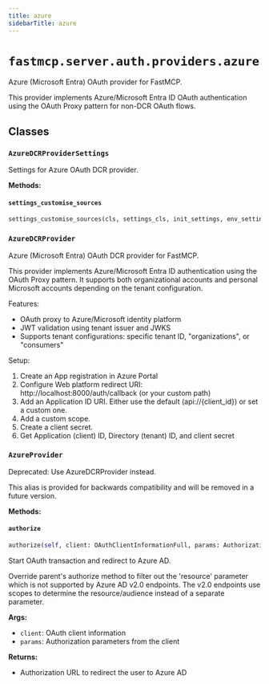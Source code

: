 ```yaml
---
title: azure
sidebarTitle: azure
---
```


# `fastmcp.server.auth.providers.azure`


Azure (Microsoft Entra) OAuth provider for FastMCP.

This provider implements Azure/Microsoft Entra ID OAuth authentication
using the OAuth Proxy pattern for non-DCR OAuth flows.


## Classes

### `AzureDCRProviderSettings` <sup><a href="https://github.com/jlowin/fastmcp/blob/main/src/fastmcp/server/auth/providers/azure.py#L35" target="_blank"><Icon icon="github" style="width: 14px; height: 14px;" /></a></sup>


Settings for Azure OAuth DCR provider.


**Methods:**

#### `settings_customise_sources` <sup><a href="https://github.com/jlowin/fastmcp/blob/main/src/fastmcp/server/auth/providers/azure.py#L46" target="_blank"><Icon icon="github" style="width: 14px; height: 14px;" /></a></sup>

```python
settings_customise_sources(cls, settings_cls, init_settings, env_settings, dotenv_settings, file_secret_settings)
```

### `AzureDCRProvider` <sup><a href="https://github.com/jlowin/fastmcp/blob/main/src/fastmcp/server/auth/providers/azure.py#L83" target="_blank"><Icon icon="github" style="width: 14px; height: 14px;" /></a></sup>


Azure (Microsoft Entra) OAuth DCR provider for FastMCP.

This provider implements Azure/Microsoft Entra ID authentication using the
OAuth Proxy pattern. It supports both organizational accounts and personal
Microsoft accounts depending on the tenant configuration.

Features:
- OAuth proxy to Azure/Microsoft identity platform
- JWT validation using tenant issuer and JWKS
- Supports tenant configurations: specific tenant ID, "organizations", or "consumers"

Setup:
1. Create an App registration in Azure Portal
2. Configure Web platform redirect URI: http://localhost:8000/auth/callback (or your custom path)
3. Add an Application ID URI. Either use the default (api://{client_id}) or set a custom one.
4. Add a custom scope.
5. Create a client secret.
6. Get Application (client) ID, Directory (tenant) ID, and client secret


### `AzureProvider` <sup><a href="https://github.com/jlowin/fastmcp/blob/main/src/fastmcp/server/auth/providers/azure.py#L259" target="_blank"><Icon icon="github" style="width: 14px; height: 14px;" /></a></sup>


Deprecated: Use AzureDCRProvider instead.

This alias is provided for backwards compatibility and will be removed in a future version.


**Methods:**

#### `authorize` <sup><a href="https://github.com/jlowin/fastmcp/blob/main/src/fastmcp/server/auth/providers/azure.py#L274" target="_blank"><Icon icon="github" style="width: 14px; height: 14px;" /></a></sup>

```python
authorize(self, client: OAuthClientInformationFull, params: AuthorizationParams) -> str
```

Start OAuth transaction and redirect to Azure AD.

Override parent's authorize method to filter out the 'resource' parameter
which is not supported by Azure AD v2.0 endpoints. The v2.0 endpoints use
scopes to determine the resource/audience instead of a separate parameter.

**Args:**
- `client`: OAuth client information
- `params`: Authorization parameters from the client

**Returns:**
- Authorization URL to redirect the user to Azure AD

